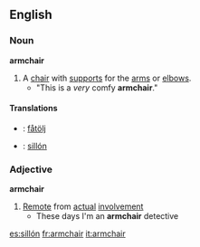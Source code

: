 ==English==
===Noun===
'''armchair'''
#A [[chair]] with [[support]]s for the [[arm]]s or [[elbow]]s.
#* "This is a ''very'' comfy '''armchair'''."
====Translations====
*{{sv}}: [[fåtölj]]
*{{es}}: [[:es:sillón|sillón]]

===Adjective===
'''armchair'''
#[[Remote]] from [[actual]] [[involvement]]
#* These days I'm an '''armchair''' detective

[[es:sillón]]
[[fr:armchair]]
[[it:armchair]]